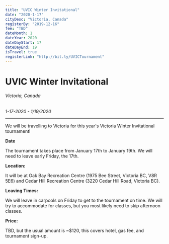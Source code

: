 ```yaml
---
title: "UVIC Winter Invitational"
date: "2020-1-17"
cityDesc: "Victoria, Canada"
registerBy: "2019-12-16"
fee: "TBD"
dateMonth: 1
dateYear: 2020
dateDayStart: 17
dateDayEnd: 19
isTravel: true
registerLink: "http://bit.ly/UVICTournament"
---
```

# UVIC Winter Invitational
###### Victoria, Canada
*1-17-2020 - 1/19/2020*

---

We will be travelling to Victoria for this year's Victoria Winter Invitational tournament!

**Date**

The tournament takes place from January 17th to January 19th. We will need to leave early Friday, the 17th.

**Location:**

It will be at Oak Bay Recreation Centre (1975 Bee Street, Victoria BC, V8R 5E6) and Cedar Hill Recreation Centre (3220 Cedar Hill Road, Victoria BC).

**Leaving Times:**

We will leave in carpools on Friday to get to the tournament on time. We will try to accommodate for classes, but you most likely need to skip afternoon classes.

**Price:**

TBD, but the usual amount is ~$120, this covers hotel, gas fee, and tournament sign-up.
